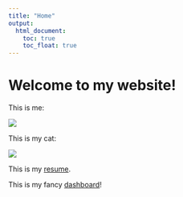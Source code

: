 ```yaml
---
title: "Home"
output: 
  html_document:
    toc: true
    toc_float: true
---
```


# Welcome to my website!

This is me:

![](me.jpg)


This is my cat:

![](coco.JPG)


This is my [resume](resume.html).

This is my fancy [dashboard](flexdashboard.html)!